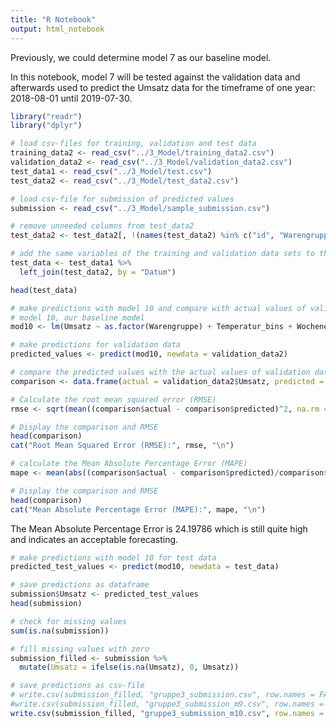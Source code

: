 ```yaml
---
title: "R Notebook"
output: html_notebook
---
```


Previously, we could determine model 7 as our baseline model.

In this notebook, model 7 will be tested against the validation data and afterwards used to predict the Umsatz data for the timeframe of one year: 2018-08-01 until 2019-07-30.

```r
library("readr")
library("dplyr")

# load csv-files for training, validation and test data
training_data2 <- read_csv("../3_Model/training_data2.csv")
validation_data2 <- read_csv("../3_Model/validation_data2.csv")
test_data1 <- read_csv("../3_Model/test.csv")
test_data2 <- read_csv("../3_Model/test_data2.csv")

# load csv-file for submission of predicted values
submission <- read_csv("../3_Model/sample_submission.csv")
```

```r
# remove unneeded columns from test_data2
test_data2 <- test_data2[, !(names(test_data2) %in% c("id", "Warengruppe", "Umsatz"))]

# add the same variables of the training and validation data sets to the test data
test_data <- test_data1 %>%
  left_join(test_data2, by = "Datum")

head(test_data)
```


```r
# make predictions with model 10 and compare with actual values of validation data
# model 10, our baseline model
mod10 <- lm(Umsatz ~ as.factor(Warengruppe) + Temperatur_bins + Wochenende + KielerWoche + Schulferien + Feiertag + Season + (Season * as.factor(Warengruppe)) + (Wochenende * as.factor(Warengruppe)) + (Schulferien * as.factor(Warengruppe)) + (Temperatur_bins * as.factor(Warengruppe)) + (Temperatur_bins * Schulferien), training_data2)

# make predictions for validation data 
predicted_values <- predict(mod10, newdata = validation_data2)

# compare the predicted values with the actual values of validation data
comparison <- data.frame(actual = validation_data2$Umsatz, predicted = predicted_values)

# Calculate the root mean squared error (RMSE)
rmse <- sqrt(mean((comparison$actual - comparison$predicted)^2, na.rm = TRUE))

# Display the comparison and RMSE
head(comparison)
cat("Root Mean Squared Error (RMSE):", rmse, "\n")

# calculate the Mean Absolute Percentage Error (MAPE)
mape <- mean(abs((comparison$actual - comparison$predicted)/comparison$actual), na.rm = TRUE) * 100

# Display the comparison and RMSE
head(comparison)
cat("Mean Absolute Percentage Error (MAPE):", mape, "\n")

```

The Mean Absolute Percentage Error is 24.19786 which is still quite high and indicates an acceptable forecasting.


```r
# make predictions with model 10 for test data
predicted_test_values <- predict(mod10, newdata = test_data)

# save predictions as dataframe
submission$Umsatz <- predicted_test_values
head(submission)

# check for missing values
sum(is.na(submission))

# fill missing values with zero
submission_filled <- submission %>%
  mutate(Umsatz = ifelse(is.na(Umsatz), 0, Umsatz))

# save predictions as csv-file
# write.csv(submission_filled, "gruppe3_submission.csv", row.names = FALSE) # for old model 7
#write.csv(submission_filled, "gruppe3_submission_m9.csv", row.names = FALSE) # for new model 9
write.csv(submission_filled, "gruppe3_submission_m10.csv", row.names = FALSE) # for new model 10

```
